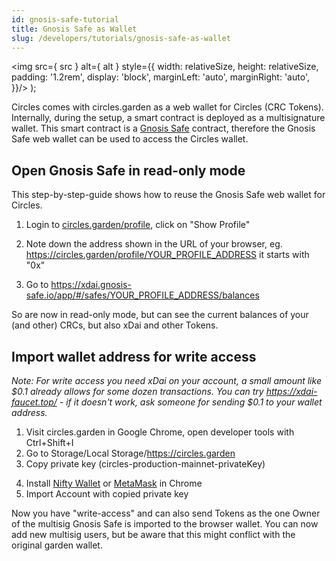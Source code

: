 ```yaml
---
id: gnosis-safe-tutorial
title: Gnosis Safe as Wallet
slug: /developers/tutorials/gnosis-safe-as-wallet
---
```

  <img
    src={ src }
    alt={ alt }
    style={{
      width: relativeSize,
      height: relativeSize,
      padding: '1.2rem',
      display: 'block',
      marginLeft: 'auto',
      marginRight: 'auto',
    }}/>
);

Circles comes with circles.garden as a web wallet for Circles (CRC Tokens). Internally, during the setup, a smart contract is deployed as a multisignature wallet. This smart contract is a [Gnosis Safe](https://gnosis-safe.io/) contract, therefore the Gnosis Safe web wallet can be used to access the Circles wallet.

## Open Gnosis Safe in read-only mode

This step-by-step-guide shows how to reuse the Gnosis Safe web wallet for Circles.

1. Login to [circles.garden/profile](https://circles.garden/profile), click on "Show Profile"

<FormattedImage relativeSize="50%" src="../assets/gnosis-safe-1.png" alt="Screenshot show profile"> </FormattedImage>

2. Note down the address shown in the URL of your browser, eg. https://circles.garden/profile/YOUR_PROFILE_ADDRESS it starts with "0x"

<FormattedImage relativeSize="60%" src="../assets/gnosis-safe-2.png" alt="Screenshot profile address"> </FormattedImage>


3. Go to https://xdai.gnosis-safe.io/app/#/safes/YOUR_PROFILE_ADDRESS/balances

So are now in read-only mode, but can see the current balances of your (and other) CRCs, but also xDai and other Tokens.

## Import wallet address for write access

_Note: For write access you need xDai on your account, a small amount like $0.1 already allows for some dozen transactions. You can try https://xdai-faucet.top/ - if it doesn't work, ask someone for sending $0.1 to your wallet address._

1. Visit circles.garden in Google Chrome, open developer tools with Ctrl+Shift+I
2. Go to Storage/Local Storage/https://circles.garden
3. Copy private key (circles-production-mainnet-privateKey)

<FormattedImage relativeSize="60%" src="../assets/gnosis-safe-3.jpeg" alt="Screenshot local storage"> </FormattedImage>


4. Install [Nifty Wallet](https://www.poa.network/for-users/nifty-wallet) or [MetaMask](https://metamask.io/) in Chrome
5. Import Account with copied private key

<FormattedImage relativeSize="30%" src="../assets/gnosis-safe-4.jpeg" alt="Screenshot wallet"> </FormattedImage>


Now you have "write-access" and can also send Tokens as the one Owner of the multisig Gnosis Safe is imported to the browser wallet. You can now add new multisig users, but be aware that this might conflict with the original garden wallet.